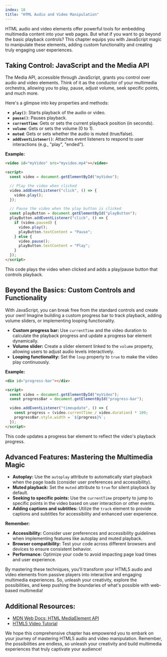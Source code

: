 ```yaml
---
index: 18
title: "HTML Audio and Video Manipulation"
---
```


HTML audio and video elements offer powerful tools for embedding multimedia content into your web pages. But what if you want to go beyond the basic playback controls? This chapter equips you with JavaScript magic to manipulate these elements, adding custom functionality and creating truly engaging user experiences.

## Taking Control: JavaScript and the Media API

The Media API, accessible through JavaScript, grants you control over audio and video elements. Think of it as the conductor of your multimedia orchestra, allowing you to play, pause, adjust volume, seek specific points, and much more.

Here's a glimpse into key properties and methods:

- **`play()`**: Starts playback of the audio or video.
- **`pause()`**: Pauses playback.
- **`currentTime`**: Gets or sets the current playback position (in seconds).
- **`volume`**: Gets or sets the volume (0 to 1).
- **`muted`**: Gets or sets whether the audio is muted (true/false).
- **`addEventListener()`**: Attaches event listeners to respond to user interactions (e.g., "play", "ended").

**Example:**

```html
<video id="myVideo" src="myvideo.mp4"></video>

<script>
  const video = document.getElementById("myVideo");

  // Play the video when clicked
  video.addEventListener("click", () => {
    video.play();
  });

  // Pause the video when the play button is clicked
  const playButton = document.getElementById("playButton");
  playButton.addEventListener("click", () => {
    if (video.paused) {
      video.play();
      playButton.textContent = "Pause";
    } else {
      video.pause();
      playButton.textContent = "Play";
    }
  });
</script>
```

This code plays the video when clicked and adds a play/pause button that controls playback.

## Beyond the Basics: Custom Controls and Functionality

With JavaScript, you can break free from the standard controls and create your own! Imagine building a custom progress bar to track playback, adding volume sliders, or implementing looping functionality.

- **Custom progress bar:** Use `currentTime` and the video duration to calculate the playback progress and update a progress bar element dynamically.
- **Volume slider:** Create a slider element linked to the `volume` property, allowing users to adjust audio levels interactively.
- **Looping functionality:** Set the `loop` property to `true` to make the video play continuously.

**Example:**

```html
<div id="progress-bar"></div>

<script>
  const video = document.getElementById("myVideo");
  const progressBar = document.getElementById("progress-bar");

  video.addEventListener("timeupdate", () => {
    const progress = (video.currentTime / video.duration) * 100;
    progressBar.style.width = `${progress}%`;
  });
</script>
```

This code updates a progress bar element to reflect the video's playback progress.

## Advanced Features: Mastering the Multimedia Magic

- **Autoplay:** Use the `autoplay` attribute to automatically start playback when the page loads (consider user preferences and accessibility).
- **Muted playback:** Set the `muted` attribute to `true` for silent playback by default.
- **Seeking to specific points:** Use the `currentTime` property to jump to specific points in the video based on user interaction or other events.
- **Adding captions and subtitles:** Utilize the `track` element to provide captions and subtitles for accessibility and enhanced user experience.

**Remember:**

- **Accessibility:** Consider user preferences and accessibility guidelines when implementing features like autoplay and muted playback.
- **Browser compatibility:** Test your code across different browsers and devices to ensure consistent behavior.
- **Performance:** Optimize your code to avoid impacting page load times and user experience.

By mastering these techniques, you'll transform your HTML5 audio and video elements from passive players into interactive and engaging multimedia experiences. So, unleash your creativity, explore the possibilities, and keep pushing the boundaries of what's possible with web-based multimedia!

## Additional Resources:

- [MDN Web Docs: HTML MediaElement API](https://developer.mozilla.org/en-US/docs/Web/API/HTMLMediaElement)
- [HTML5 Video Tutorial](https://www.w3schools.com/html/html5_video.asp)

We hope this comprehensive chapter has empowered you to embark on your journey of mastering HTML5 audio and video manipulation. Remember, the possibilities are endless, so unleash your creativity and build multimedia experiences that truly captivate your audience!
